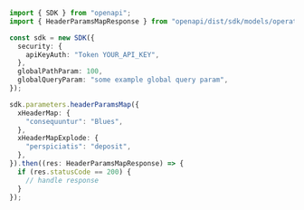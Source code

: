 ```typescript showLineNumbers copy filename="Header Params Map usage example"
import { SDK } from "openapi";
import { HeaderParamsMapResponse } from "openapi/dist/sdk/models/operations";

const sdk = new SDK({
  security: {
    apiKeyAuth: "Token YOUR_API_KEY",
  },
  globalPathParam: 100,
  globalQueryParam: "some example global query param",
});

sdk.parameters.headerParamsMap({
  xHeaderMap: {
    "consequuntur": "Blues",
  },
  xHeaderMapExplode: {
    "perspiciatis": "deposit",
  },
}).then((res: HeaderParamsMapResponse) => {
  if (res.statusCode == 200) {
    // handle response
  }
});
```
